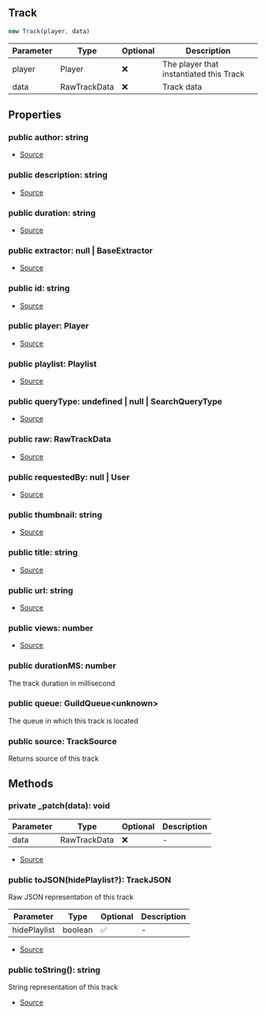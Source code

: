 ## Track

```typescript
new Track(player, data)
```
| Parameter | Type | Optional | Description |
| ----------- | ----------- | ----------- | ----------- |
| player | Player | ❌ | The player that instantiated this Track |
| data | RawTrackData | ❌ | Track data |

## Properties
### public  author: string
- [Source](https://github.com/Androz2091/discord-player/blob/a2c576b/packages/discord-player/src/Structures/Track.ts#L14)
### public  description: string
- [Source](https://github.com/Androz2091/discord-player/blob/a2c576b/packages/discord-player/src/Structures/Track.ts#L13)
### public  duration: string
- [Source](https://github.com/Androz2091/discord-player/blob/a2c576b/packages/discord-player/src/Structures/Track.ts#L17)
### public  extractor: null \| BaseExtractor
- [Source](https://github.com/Androz2091/discord-player/blob/a2c576b/packages/discord-player/src/Structures/Track.ts#L25)
### public  id: string
- [Source](https://github.com/Androz2091/discord-player/blob/a2c576b/packages/discord-player/src/Structures/Track.ts#L26)
### public  player: Player
- [Source](https://github.com/Androz2091/discord-player/blob/a2c576b/packages/discord-player/src/Structures/Track.ts#L11)
### public  playlist: Playlist
- [Source](https://github.com/Androz2091/discord-player/blob/a2c576b/packages/discord-player/src/Structures/Track.ts#L20)
### public  queryType: undefined \| null \| SearchQueryType
- [Source](https://github.com/Androz2091/discord-player/blob/a2c576b/packages/discord-player/src/Structures/Track.ts#L21)
### public  raw: RawTrackData
- [Source](https://github.com/Androz2091/discord-player/blob/a2c576b/packages/discord-player/src/Structures/Track.ts#L22)
### public  requestedBy: null \| User
- [Source](https://github.com/Androz2091/discord-player/blob/a2c576b/packages/discord-player/src/Structures/Track.ts#L19)
### public  thumbnail: string
- [Source](https://github.com/Androz2091/discord-player/blob/a2c576b/packages/discord-player/src/Structures/Track.ts#L16)
### public  title: string
- [Source](https://github.com/Androz2091/discord-player/blob/a2c576b/packages/discord-player/src/Structures/Track.ts#L12)
### public  url: string
- [Source](https://github.com/Androz2091/discord-player/blob/a2c576b/packages/discord-player/src/Structures/Track.ts#L15)
### public  views: number
- [Source](https://github.com/Androz2091/discord-player/blob/a2c576b/packages/discord-player/src/Structures/Track.ts#L18)
### public  durationMS: number
The track duration in millisecond
### public  queue: GuildQueue\<unknown>
The queue in which this track is located
### public  source: TrackSource
Returns source of this track
## Methods
### private  _patch(data): void
| Parameter | Type | Optional | Description |
| ----------- | ----------- | ----------- | ----------- |
| data | RawTrackData | ❌ | - |


- [Source](https://github.com/Androz2091/discord-player/blob/a2c576b/packages/discord-player/src/Structures/Track.ts#L118)
### public  toJSON(hidePlaylist?): TrackJSON
Raw JSON representation of this track




| Parameter | Type | Optional | Description |
| ----------- | ----------- | ----------- | ----------- |
| hidePlaylist | boolean | ✅ | - |


- [Source](https://github.com/Androz2091/discord-player/blob/a2c576b/packages/discord-player/src/Structures/Track.ts#L177)
### public  toString(): string
String representation of this track





- [Source](https://github.com/Androz2091/discord-player/blob/a2c576b/packages/discord-player/src/Structures/Track.ts#L169)